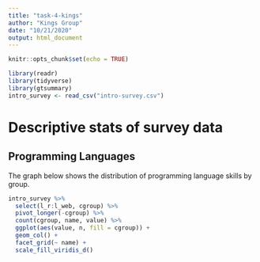 ```yaml
---
title: "task-4-kings"
author: "Kings Group"
date: "10/21/2020"
output: html_document
---
```


```r
knitr::opts_chunk$set(echo = TRUE)
```


```r
library(readr)
library(tidyverse)
library(gtsummary)
intro_survey <- read_csv("intro-survey.csv")
```

# Descriptive stats of survey data
## Programming Languages
The graph below shows the distribution of programming language skills by group. 
```r
intro_survey %>% 
  select(l_r:l_web, cgroup) %>% 
  pivot_longer(-cgroup) %>% 
  count(cgroup, name, value) %>% 
  ggplot(aes(value, n, fill = cgroup)) +
  geom_col() +
  facet_grid(~ name) +
  scale_fill_viridis_d()

```

